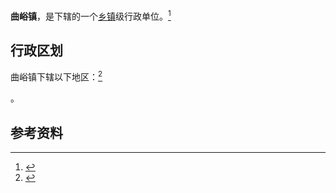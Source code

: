 {{中国乡级行政区|14/11/24/112/000}}

'''曲峪镇'''，是{{PRC admin/fullname|14/11/24/112/000|3}}下辖的一个[[乡镇|乡镇]]级行政单位。<ref>{{PRC admin/ref sgc|{{PRC admin/parent|14/11/24/112/000}}}}</ref>

== 行政区划 ==

曲峪镇下辖以下地区：<ref>{{PRC admin/ref sgc|14/11/24/112/000}}</ref>

{{PRC admin/children|14/11/24/112/000}}。

== 参考资料 ==

{{reflist}}

{{行政区划小作品}}
{{PRC admin/navcat|14/11/24/112/000}}